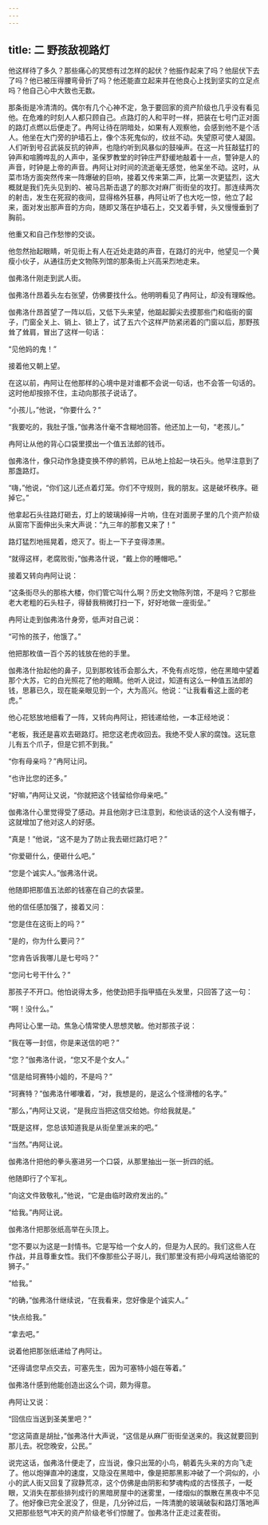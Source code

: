 ```yaml
---
---
---
```

title: 二 野孩敌视路灯
---




他这样待了多久？那些痛心的冥想有过怎样的起伏？他振作起来了吗？他屈伏下去了吗？他已被压得腰弯骨折了吗？他还能直立起来并在他良心上找到坚实的立足点吗？他自己心中大致也无数。

那条街是冷清清的。偶尔有几个心神不定，急于要回家的资产阶级也几乎没有看见他。在危难的时刻人人都只顾自己。点路灯的人和平时一样，把装在七号门正对面的路灯点燃以后便走了。冉阿让待在阴暗处，如果有人观察他，会感到他不是个活人。他坐在大门旁的护墙石上，像个冻死鬼似的，纹丝不动。失望原可使人凝固。人们听到号召武装反抗的钟声，也隐约听到风暴似的鼓噪声。在这一片狂敲猛打的钟声和喧腾哗乱的人声中，圣保罗教堂的时钟庄严舒缓地敲着十一点，警钟是人的声音，时钟是上帝的声音。冉阿让对时间的流逝毫无感觉，他呆坐不动。这时，从菜市场方面突然传来一阵爆破的巨响，接着又传来第二声，比第一次更猛烈，这大概就是我们先头见到的、被马吕斯击退了的那次对麻厂街街垒的攻打。那连续两次的射击，发生在死寂的夜间，显得格外狂暴，冉阿让听了也大吃一惊，他立了起来，面对发出那声音的方向，随即又落在护墙石上，交叉着手臂，头又慢慢垂到了胸前。

他重又和自己作愁惨的交谈。

他忽然抬起眼睛，听见街上有人在近处走路的声音，在路灯的光中，他望见一个黄瘦小伙子，从通往历史文物陈列馆的那条街上兴高采烈地走来。

伽弗洛什刚走到武人街。

伽弗洛什昂着头左右张望，仿佛要找什么。他明明看见了冉阿让，却没有理睬他。

伽弗洛什昂首望了一阵以后，又低下头来望，他踮起脚尖去摸那些门和临街的窗子，门窗全关上、销上、锁上了，试了五六个这样严防紧闭着的门窗以后，那野孩耸了耸肩，冒出了这样一句话：

“见他妈的鬼！”

接着他又朝上望。

在这以前，冉阿让在他那样的心境中是对谁都不会说一句话，也不会答一句话的。这时他却按捺不住，主动向那孩子说话了。

“小孩儿，”他说，“你要什么？”

“我要吃的，我肚子饿，”伽弗洛什毫不含糊地回答。他还加上一句，“老孩儿。”

冉阿让从他的背心口袋里摸出一个值五法郎的钱币。

伽弗洛什，像只动作急捷变换不停的鹡鸰，已从地上拾起一块石头。他早注意到了那盏路灯。

“嗨，”他说，“你们这儿还点着灯笼。你们不守规则，我的朋友。这是破坏秩序。砸掉它。”

他拿起石头往路灯砸去，灯上的玻璃掉得一片响，住在对面房子里的几个资产阶级从窗帘下面伸出头来大声说：“九三年的那套又来了！”

路灯猛烈地摇晃着，熄灭了。街上一下子变得漆黑。

“就得这样，老腐败街，”伽弗洛什说，“戴上你的睡帽吧。”

接着又转向冉阿让说：

“这条街尽头的那栋大楼，你们管它叫什么啊？历史文物陈列馆，不是吗？它那些老大老粗的石头柱子，得替我稍微打扫一下，好好地做一座街垒。”

冉阿让走到伽弗洛什身旁，低声对自己说：

“可怜的孩子，他饿了。”

他把那枚值一百个苏的钱放在他的手里。

伽弗洛什抬起他的鼻子，见到那枚钱币会那么大，不免有点吃惊，他在黑暗中望着那个大苏，它的白光照花了他的眼睛。他听人说过，知道有这么一种值五法郎的钱，思慕已久，现在能亲眼见到一个，大为高兴。他说：“让我看看这上面的老虎。”

他心花怒放地细看了一阵，又转向冉阿让，把钱递给他，一本正经地说：

“老板，我还是喜欢去砸路灯。把您这老虎收回去。我绝不受人家的腐蚀。这玩意儿有五个爪子，但是它抓不到我。”

“你有母亲吗？”冉阿让问。

“也许比您的还多。”

“好嘛，”冉阿让又说，“你就把这个钱留给你母亲吧。”

伽弗洛什心里觉得受了感动。并且他刚才已注意到，和他谈话的这个人没有帽子，这就增加了他对这人的好感。

“真是！”他说，“这不是为了防止我去砸烂路灯吧？”

“你爱砸什么，便砸什么吧。”

“您是个诚实人。”伽弗洛什说。

他随即把那值五法郎的钱塞在自己的衣袋里。

他的信任感加强了，接着又问：

“您是住在这街上的吗？”

“是的，你为什么要问？”

“您肯告诉我哪儿是七号吗？”

“您问七号干什么？”

那孩子不开口。他怕说得太多，他使劲把手指甲插在头发里，只回答了这一句：

“啊！没什么。”

冉阿让心里一动。焦急心情常使人思想灵敏。他对那孩子说：

“我在等一封信，你是来送信的吧？”

“您？”伽弗洛什说，“您又不是个女人。”

“信是给珂赛特小姐的，不是吗？”

“珂赛特？”伽弗洛什嘟囔着，“对，我想是的，是这么个怪滑稽的名字。”

“那么，”冉阿让又说，“是我应当把这信交给她。你给我就是。”

“既是这样，您总该知道我是从街垒里派来的吧。”

“当然。”冉阿让说。

伽弗洛什把他的拳头塞进另一个口袋，从那里抽出一张一折四的纸。

他随即行了个军礼。

“向这文件致敬礼，”他说，“它是由临时政府发出的。”

“给我。”冉阿让说。

伽弗洛什把那张纸高举在头顶上。

“您不要以为这是一封情书。它是写给一个女人的，但是为人民的。我们这些人在作战，并且尊重女性。我们不像那些公子哥儿，我们那里没有把小母鸡送给骆驼的狮子。”

“给我。”

“的确，”伽弗洛什继续说，“在我看来，您好像是个诚实人。”

“快点给我。”

“拿去吧。”

说着他把那张纸递给了冉阿让。

“还得请您早点交去，可塞先生，因为可塞特小姐在等着。”

伽弗洛什感到他能创造出这么个词，颇为得意。

冉阿让又说：

“回信应当送到圣美里吧？”

“您这简直是胡扯，”伽弗洛什大声说，“这信是从麻厂街街垒送来的。我这就要回到那儿去。祝您晚安，公民。”

说完这话，伽弗洛什便走了，应当说，像只出笼的小鸟，朝着先头来的方向飞走了。他以炮弹直冲的速度，又隐没在黑暗中，像是把那黑影冲破了一个洞似的，小小的武人街又回复了寂静荒凉，这个仿佛是由阴影和梦魂构成的古怪孩子，一眨眼，又消失在那些排列成行的黑暗房屋中的迷雾里，一缕烟似的飘散在黑夜中不见了。他好像已完全泯没了，但是，几分钟过后，一阵清脆的玻璃破裂和路灯落地声又把那些怒气冲天的资产阶级老爷们惊醒了。伽弗洛什正走过麦茬街。